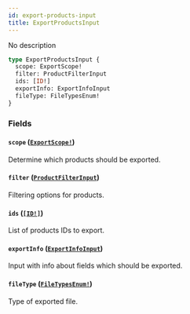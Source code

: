 ```yaml
---
id: export-products-input
title: ExportProductsInput
---
```


No description

```graphql
type ExportProductsInput {
  scope: ExportScope!
  filter: ProductFilterInput
  ids: [ID!]
  exportInfo: ExportInfoInput
  fileType: FileTypesEnum!
}
```

### Fields

#### `scope` ([`ExportScope!`](../../../developer/api-reference/enums/export-scope))

Determine which products should be exported.

#### `filter` ([`ProductFilterInput`](../../../developer/api-reference/inputs/product-filter-input))

Filtering options for products.

#### `ids` ([`[ID!]`](../../../developer/api-reference/scalars/id))

List of products IDs to export.

#### `exportInfo` ([`ExportInfoInput`](../../../developer/api-reference/inputs/export-info-input))

Input with info about fields which should be exported.

#### `fileType` ([`FileTypesEnum!`](../../../developer/api-reference/enums/file-types-enum))

Type of exported file.
